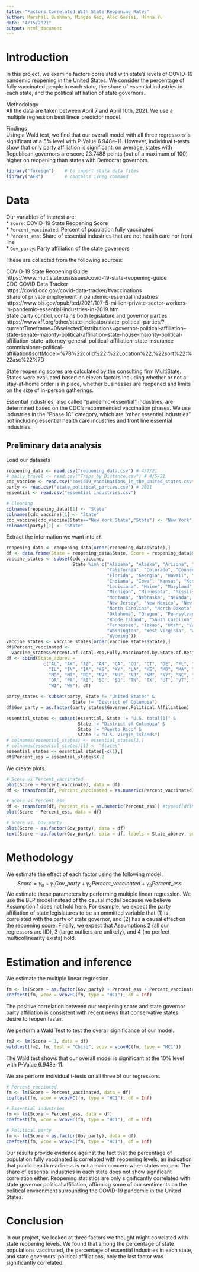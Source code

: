 ---
title: "Factors Correlated With State Reopening Rates"
author: Marshall Bushman, Mingze Gao, Alec Gossai, Hanna Yu
date: "4/15/2021"
output: html_document
---

# Introduction
In this project, we examine factors correlated with state's levels of COVID-19 pandemic reopening in the United States. We consider the percentage of fully vaccinated people in each state, the share of essential industries in each state, and the political affiliation of state governors.

Methodology  
All the data are taken between April 7 and April 10th, 2021. We use a multiple regression best linear predictor model. 

Findings  
Using a Wald test, we find that our overall model with all three regressors is significant at a 5% level with P-Value 6.948e-11. However, individual t-tests show that only party affiliation is significant: on average, states with Republican governors are score 23.7488 points (out of a maximum of 100) higher on reopening than states with Democrat governors. 

```{r message = FALSE}
library("foreign")    # to import stata data files
library("AER")        # contains ivreg command
```

# Data
Our variables of interest are:  
* `Score`: COVID-19 State Reopening Score  
* `Percent_vaccinated`: Percent of population fully vaccinated  
* `Percent_ess`: Share of essential industries that are not health care nor front line  
* `Gov_party`: Party affiliation of the state governors  

These are collected from the following sources:  

COVID-19 State Reopening Guide  
https://www.multistate.us/issues/covid-19-state-reopening-guide  
CDC COVID Data Tracker  
https://covid.cdc.gov/covid-data-tracker/#vaccinations  
Share of private employment in pandemic-essential industries  
https://www.bls.gov/opub/ted/2021/107-5-million-private-sector-workers-in-pandemic-essential-industries-in-2019.htm  
State party control, contains both legislature and governor parties  
https://www.kff.org/other/state-indicator/state-political-parties/?currentTimeframe=0&selectedDistributions=governor-political-affiliation--state-senate-majority-political-affiliation--state-house-majority-political-affiliation--state-attorney-general-political-affiliation--state-insurance-commissioner-political-affiliation&sortModel=%7B%22colId%22:%22Location%22,%22sort%22:%22asc%22%7D 

State reopening scores are calculated by the consulting firm MultiState. States were evaluated based on eleven factors including whether or not a stay-at-home order is in place, whether businesses are reopened and limits on the size of in-person gatherings. 

Essential industries, also called "pandemic-essential" industries, are determined based on the CDC's recommended vaccination phases. We use industries in the "Phase 1C" category, which are "other essential industries" not including essential health care industries and front line essential industries.


## Preliminary data analysis
Load our datasets
```{r}
reopening_data <- read.csv("reopening_data.csv") # 4/7/21
# daily_travel <- read.csv("Trips_by_Distance.csv") # 4/5/21
cdc_vaccine <- read.csv("covid19_vaccinations_in_the_united_states.csv") # 4/10/21
party <- read.csv("state_political_parties.csv") # 2021
essential <- read.csv("essential industries.csv")

# Cleaning
colnames(reopening_data)[1] <- "State"
colnames(cdc_vaccine)[1] <- "State"
cdc_vaccine[cdc_vaccine$State=="New York State","State"] <- "New York";
colnames(party)[1] <- "State"
```

Extract the information we want into `df`.
```{r}
reopening_data <- reopening_data[order(reopening_data$State),]
df <- data.frame(State = reopening_data$State, Score = reopening_data$Score)
vaccine_states <- subset(cdc_vaccine,
                         State %in% c("Alabama", "Alaska", "Arizona", "Arkansas", 
                                      "California", "Colorado", "Connecticut", "Delaware",
                                      "Florida", "Georgia", "Hawaii", "Idaho", "Illinois",
                                      "Indiana", "Iowa", "Kansas", "Kentucky", 
                                      "Louisiana", "Maine", "Maryland", "Massachusetts", 
                                      "Michigan", "Minnesota", "Mississippi", "Missouri", 
                                      "Montana", "Nebraska", "Nevada", "New Hampshire", 
                                      "New Jersey", "New Mexico", "New York", 
                                      "North Carolina", "North Dakota", "Ohio", 
                                      "Oklahoma", "Oregon", "Pennsylvania",
                                      "Rhode Island", "South Carolina", "South Dakota", 
                                      "Tennessee", "Texas", "Utah", "Vermont", "Virginia",
                                      "Washington", "West Virginia", "Wisconsin", 
                                      "Wyoming"))
vaccine_states <- vaccine_states[order(vaccine_states$State),]
df$Percent_vaccinated <- 
  vaccine_states$Percent.of.Total.Pop.Fully.Vaccinated.by.State.of.Residence 
df <- cbind(State_abbrev = 
              c("AL", "AK", "AZ", "AR", "CA", "CO", "CT", "DE", "FL", "GA", "HI", "ID", 
                "IL", "IN", "IA", "KS", "KY", "LA", "ME", "MD", "MA", "MI", "MN", "MS", 
                "MO", "MT", "NE", "NV", "NH", "NJ", "NM", "NY", "NC", "ND", "OH", "OK", 
                "OR", "PA", "RI", "SC", "SD", "TN", "TX", "UT", "VT", "VA", "WA", "WV", 
                "WI", "WY"), df)

party_states <- subset(party, State != "United States" & 
                         State != "District of Columbia")
df$Gov_party = as.factor(party_states$Governor.Political.Affiliation)

essential_states <- subset(essential, State != "U.S. total[1]" & 
                           State != "District of Columbia" & 
                           State != "Puerto Rico" &
                           State != "U.S. Virgin Islands")
# colnames(essential_states) <- essential_states[1,]
# colnames(essential_states)[1] <- "States"
essential_states <- essential_states[-c(1),]
df$Percent_ess = essential_states$X.2
```
We create plots.
```{r}
# Score vs Percent_vaccinated
plot(Score ~ Percent_vaccinated, data = df)
df <- transform(df, Percent_vaccinated = as.numeric(Percent_vaccinated))

# Score vs Percent_ess
df <- transform(df, Percent_ess = as.numeric(Percent_ess)) #typeof(df$Percent_ess[1])
plot(Score ~ Percent_ess, data = df)

# Score vs. Gov_party
plot(Score ~ as.factor(Gov_party), data = df)
text(Score ~ as.factor(Gov_party), data = df, labels = State_abbrev, pos = 2)
```

# Methodology

We estimate the effect of each factor using the following model:  
$$Score = \gamma_0 + \gamma_1Gov\_party + \gamma_2Percent\_vaccinated + \gamma_3Percent\_ess$$
We estimate these parameters by performing multiple linear regression. We use the BLP model instead of the causal model because we believe Assumption 1 does not hold here. For example, we expect the party affiliation of state legislatures to be an ommitted variable that (1) is correlated with the party of state governor, and (2) has a causal effect on the reopening score. Finally, we expect that Assumptions 2 (all our regressors are IID), 3 (large outliers are unlikely), and 4 (no perfect multicollinearity exists) hold.

# Estimation and inference
We estimate the multiple linear regression.
```{r}
fm <- lm(Score ~ as.factor(Gov_party) + Percent_ess + Percent_vaccinated, data = df)
coeftest(fm, vcov = vcovHC(fm, type = "HC1"), df = Inf)
```
The positive correlation between our reopening score and state governor party affiliation is consistent with recent news that conservative states desire to reopen faster.  


We perform a Wald Test to test the overall significance of our model.
```{r}
fm2 <- lm(Score ~ 1, data = df)
waldtest(fm2, fm, test = "Chisq", vcov = vcovHC(fm, type = "HC1"))
```
The Wald test shows that our overall model is significant at the 10% level with P-Value 6.948e-11.  

We are perform individual t-tests on all three of our regressors.
```{r collapse = TRUE}
# Percent vaccinted
fm <- lm(Score ~ Percent_vaccinated, data = df)
coeftest(fm, vcov = vcovHC(fm, type = "HC1"), df = Inf)

# Essential industries
fm <- lm(Score ~ Percent_ess, data = df)
coeftest(fm, vcov = vcovHC(fm, type = "HC1"), df = Inf)

# Political party
fm <- lm(Score ~ as.factor(Gov_party), data = df)
coeftest(fm, vcov = vcovHC(fm, type = "HC1"), df = Inf)
```
Our results provide evidence against the fact that the percentage of population fully vaccinated is correlated with reopening levels, an indication that public health readiness is not a main concern when states reopen. The share of essential industries in each state does not show significant correlation either. 
Reopening statistics are only significantly correlated with state governor political affiliation, affirming some of our sentiments on the political environment surrounding the COVID-19 pandemic in the United States.

# Conclusion
In our project, we looked at three factors we thought might correlated with state reopening levels. We found that among the percentage of state populations vaccinated, the percentage of essential industries in each state, and state governors' political affiliations, only the last factor was significantly correlated.
